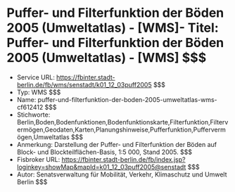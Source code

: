 # Puffer- und Filterfunktion der Böden 2005 (Umweltatlas) - [WMS]- Titel: Puffer- und Filterfunktion der Böden 2005 (Umweltatlas) - [WMS] $$$
- Service URL: https://fbinter.stadt-berlin.de/fb/wms/senstadt/k01_12_03puff2005 $$$
- Typ: WMS $$$
- Name: puffer-und-filterfunktion-der-boden-2005-umweltatlas-wms-cf612412 $$$
- Stichworte: Berlin,Boden,Bodenfunktionen,Bodenfunktionskarte,Filterfunktion,Filtervermögen,Geodaten,Karten,Planungshinweise,Pufferfunktion,Puffervermögen,Umweltatlas $$$
- Anmerkung: Darstellung der Puffer- und Filterfunktion der Böden auf Block- und Blockteilflächen-Basis, 1:5 000, Stand 2005. $$$
- Fisbroker URL: https://fbinter.stadt-berlin.de/fb/index.jsp?loginkey=showMap&mapId=k01_12_03puff2005@senstadt $$$
- Autor: Senatsverwaltung für Mobilität, Verkehr, Klimaschutz und Umwelt Berlin $$$
